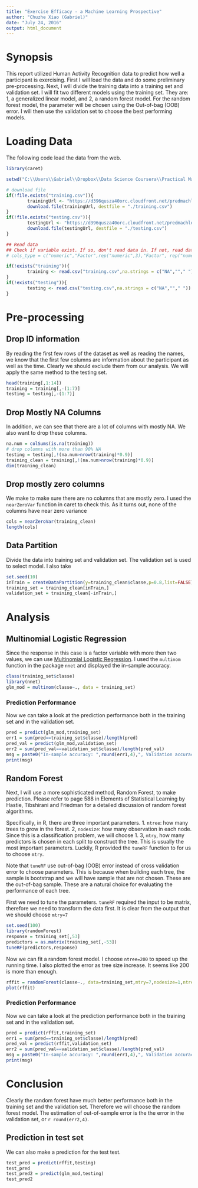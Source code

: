 ---
title: "Exercise Efficacy - a Machine Learning Prospective"
author: "Chuzhe Xiao (Gabriel)"
date: "July 24, 2016"
output: html_document
---

# Synopsis
This report utilized Human Activity Recognition data to predict how well a participant is exercising. First I will load the data and do some preliminary pre-processing. Next, I will divide the training data into a training set and validation set. I will fit two different models using the training set. They are: 1, a generalized linear model, and 2, a random forest model. For the random forest model, the parameter will be chosen using the Out-of-bag (OOB) error.  I will then use the validation set to choose the best performing models.  

# Loading Data
The following code load the data from the web.

```{r,message=FALSE,warning=FALSE}
library(caret)

setwd("C:\\Users\\Gabriel\\Dropbox\\Data Science Coursera\\Practical Machine Learning\\Project")

# download file
if(!file.exists("training.csv")){
        trainingUrl <- "https://d396qusza40orc.cloudfront.net/predmachlearn/pml-training.csv"
        download.file(trainingUrl, destfile = "./training.csv")
}
if(!file.exists("testing.csv")){
        testingUrl <- "https://d396qusza40orc.cloudfront.net/predmachlearn/pml-testing.csv"
        download.file(testingUrl, destfile = "./testing.csv")
}

## Read data
## Check if variable exist. If so, don't read data in. If not, read data
# cols_type = c("numeric","Factor",rep("numeric",3),"Factor", rep("numeric",153),"Factor")

if(!exists("training")){
        training <- read.csv("training.csv",na.strings = c("NA",""," "))
}
if(!exists("testing")){
        testing <- read.csv("testing.csv",na.strings = c("NA",""," "))
}
```

# Pre-processing

## Drop ID information
By reading the first few rows of the dataset as well as reading the names, we know that the first few columns are information about the participant as well as the time. Clearly we should exclude them from our analysis. We will apply the same method to the testing set.

```{r}
head(training[,1:14])
training = training[,-(1:7)]
testing = testing[,-(1:7)]
```

## Drop Mostly NA Columns
In addition, we can see that there are a lot of columns with mostly NA. We also want to drop these columns.

```{r}
na.num = colSums(is.na(training))
# drop columns with more than 90% NA
testing = testing[,!(na.num>nrow(training)*0.9)]
training_clean = training[,!(na.num>nrow(training)*0.9)] 
dim(training_clean)
```

## Drop mostly zero columns
We make to make sure there are no columns that are mostly zero. I used the `nearZeroVar` function in caret to check this. As it turns out, none of the columns have near zero variance

```{r}
cols = nearZeroVar(training_clean)
length(cols)
```

## Data Partition
Divide the data into training set and validation set. The validation set is used to select model. I also take 
```{r}
set.seed(10)
inTrain = createDataPartition(y=training_clean$classe,p=0.8,list=FALSE)
training_set = training_clean[inTrain,]
validation_set = training_clean[-inTrain,]
```

# Analysis
## Multinomial Logistic Regression
Since the response in this case is a factor variable with more then two values, we can use [Multinomial Logistic Regression](https://en.wikipedia.org/wiki/Multinomial_logistic_regression). I used the `multinom` function in the package `nnet` and displayed the in-sample accuracy.

```{r,cache=TRUE}
class(training_set$classe)
library(nnet)
glm_mod = multinom(classe~., data = training_set)
```

### Prediction Performance
Now we can take a look at the prediction performance both in the training set and in the validation set.
```{r}
pred = predict(glm_mod,training_set)
err1 = sum(pred==training_set$classe)/length(pred)
pred_val = predict(glm_mod,validation_set)
err2 = sum(pred_val==validation_set$classe)/length(pred_val)
msg = paste0("In-sample accuracy: ",round(err1,4),", Validation accuracy: ",round(err2,4))
print(msg)
```

## Random Forest
Next, I will use a more sophisticated method, Random Forest, to make prediction. Please refer to page 588 in Elements of Statistical Learning by Hastie, Tibshirani and Friedman for a detailed discussion of random forest algorithms.

Specifically, in R, there are three important parameters. 1. `ntree`: how many trees to grow in the forest. 2, `nodesize`: how many observation in each node. Since this is a classification problem, we will choose 1. 3, `mtry`, how many predictors is chosen in each split to construct the tree. This is usually the most important parameters. Luckily, R provided the `tuneRF` function to for us to choose `mtry`.

Note that `tuneRF` use out-of-bag (OOB) error instead of cross validation error to choose parameters. This is because when building each tree, the sample is bootstrap and we will have sample that are not chosen. These are the out-of-bag sample. These are a natural choice for evaluating the performance of each tree. 

First we need to tune the parameters. `tuneRF` required the input to be matrix, therefore we need to transform the data first. It is clear from the output that we should choose `mtry=7`
```{r,message=FALSE,warning=FALSE}
set.seed(100)
library(randomForest)
response = training_set[,53]
predictors = as.matrix(training_set[,-53])
tuneRF(predictors,response)
```

Now we can fit a random forest model. I choose `ntree=200` to speed up the running time. I also plotted the error as tree size increase. It seems like 200 is more than enough.
```{r}
rffit = randomForest(classe~., data=training_set,mtry=7,nodesize=1,ntree=200)
plot(rffit)
```

### Prediction Performance
Now we can take a look at the prediction performance both in the training set and in the validation set.
```{r}
pred = predict(rffit,training_set)
err1 = sum(pred==training_set$classe)/length(pred)
pred_val = predict(rffit,validation_set)
err2 = sum(pred_val==validation_set$classe)/length(pred_val)
msg = paste0("In-sample accuracy: ",round(err1,4),", Validation accuracy: ",round(err2,4))
print(msg)
```

# Conclusion
Clearly the random forest have much better performance both in the training set and the validation set. Therefore we will choose the random forest model. The estimation of out-of-sample error is the the error in the validation set, or `r round(err2,4)`. 

## Prediction in test set
We can also make a prediction for the test test.
```{r}
test_pred = predict(rffit,testing)
test_pred
test_pred2 = predict(glm_mod,testing)
test_pred2
```

